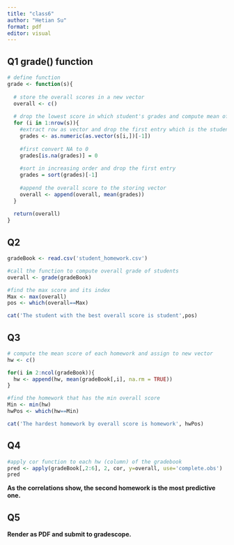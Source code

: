 ```yaml
---
title: "class6"
author: "Hetian Su"
format: pdf
editor: visual
---
```


## Q1 grade() function

```r
# define function
grade <- function(s){
  
  # store the overall scores in a new vector
  overall <- c()
  
  # drop the lowest score in which student's grades and compute mean of the rest
  for (i in 1:nrow(s)){
    #extract row as vector and drop the first entry which is the student's number
    grades <- as.numeric(as.vector(s[i,])[-1])
    
    #first convert NA to 0
    grades[is.na(grades)] = 0
    
    #sort in increasing order and drop the first entry
    grades = sort(grades)[-1]
    
    #append the overall score to the storing vector
    overall <- append(overall, mean(grades))
  }
  
  return(overall)
}
```

## Q2

```r
gradeBook <- read.csv('student_homework.csv')

#call the function to compute overall grade of students
overall <- grade(gradeBook)

#find the max score and its index
Max <- max(overall)
pos <- which(overall==Max)

cat('The student with the best overall score is student',pos)
```

## Q3

```r
# compute the mean score of each homework and assign to new vector
hw <- c()

for(i in 2:ncol(gradeBook)){
  hw <- append(hw, mean(gradeBook[,i], na.rm = TRUE))
}

#find the homework that has the min overall score
Min <- min(hw)
hwPos <- which(hw==Min)

cat('The hardest homework by overall score is homework', hwPos)
```

## Q4

```r
#apply cor function to each hw (column) of the gradebook
pred <- apply(gradeBook[,2:6], 2, cor, y=overall, use='complete.obs')
pred
```

**As the correlations show, the second homework is the most predictive one.**

## Q5

**Render as PDF and submit to gradescope.**
